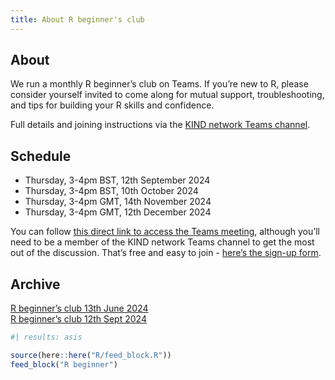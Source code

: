 ---
title: About R beginner's club
---



## About

We run a monthly R beginner's club on Teams. If you’re new to R, please consider yourself invited to come along for mutual support, troubleshooting, and tips for building your R skills and confidence.

Full details and joining instructions via the [KIND network Teams channel](https://teams.microsoft.com/l/team/19%3AQZ7-PbFVcziG2piHLt1_ifey3I2cwFL0yBuTSS8vVao1%40thread.tacv2/conversations?groupId=106d08f3-9026-40e2-b3c7-87cd87304d58&tenantId=10efe0bd-a030-4bca-809c-b5e6745e499a).

## Schedule

+ Thursday, 3-4pm BST, 12th September 2024
+ Thursday, 3-4pm BST, 10th October 2024
+ Thursday, 3-4pm GMT, 14th November 2024
+ Thursday, 3-4pm GMT, 12th December 2024

You can follow [this direct link to access the Teams meeting](https://teams.microsoft.com/l/meetup-join/19%3ab03b2fd777e440eaa255ba67569762b5%40thread.tacv2/1725260923641?context=%7b%22Tid%22%3a%2210efe0bd-a030-4bca-809c-b5e6745e499a%22%2c%22Oid%22%3a%225d92fd7e-56b9-4892-ab77-84ad75c260a0%22%7d), although you'll need to be a member of the KIND network Teams channel to get the most out of the discussion. That's free and easy to join - [here's the sign-up form](https://forms.office.com/r/WQdd6HSCEW).

## Archive

[R beginner's club 13th June 2024](2024-06-13.qmd)
</br>
[R beginner's club 12th Sept 2024](2024-09-12.qmd)



```{r}
#| results: asis

source(here::here("R/feed_block.R"))
feed_block("R beginner")

```